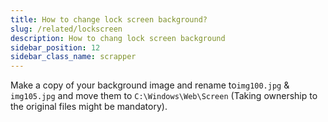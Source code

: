 ```yaml
---
title: How to change lock screen background?
slug: /related/lockscreen
description: How to chang lock screen background
sidebar_position: 12
sidebar_class_name: scrapper
---
```


Make a copy of your background image and rename to`img100.jpg` & `img105.jpg` and move them to `C:\Windows\Web\Screen` (Taking ownership to the original files might be mandatory).